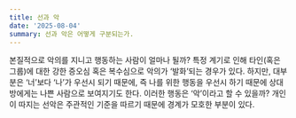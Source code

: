 ```yaml
---
title: 선과 악
date: '2025-08-04'
summary: 선과 악은 어떻게 구분되는가.
---
```


본질적으로 악의를 지니고 행동하는 사람이 얼마나 될까? 특정 계기로 인해 타인(혹은 그룹)에 대한 강한 증오심 혹은 복수심으로 악의가 ‘발화’되는 경우가 있다. 하지만, 대부분은 ‘너’보다 ‘나’가 우선시 되기 때문에, 즉 나를 위한 행동을 우선시 하기 때문에 상대방에게는 나쁜 사람으로 보여지기도 한다. 이러한 행동은 ‘악’이라고 할 수 있을까? 개인이 따지는 선악은 주관적인 기준을 따르기 때문에 경계가 모호한 부분이 있다.
